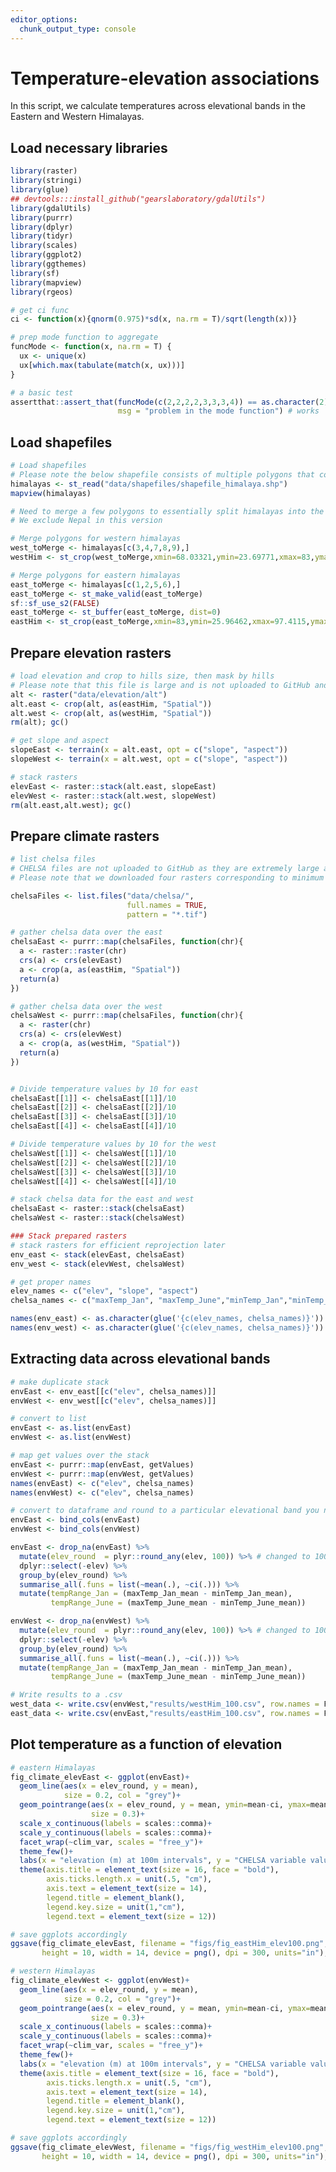 ```yaml
---
editor_options: 
  chunk_output_type: console
---
```


# Temperature-elevation associations  

In this script, we calculate temperatures across elevational bands in the Eastern and Western Himalayas.  

## Load necessary libraries
```r
library(raster)
library(stringi)
library(glue)
## devtools:::install_github("gearslaboratory/gdalUtils")
library(gdalUtils)
library(purrr)
library(dplyr)
library(tidyr)
library(scales)
library(ggplot2)
library(ggthemes)
library(sf)
library(mapview)
library(rgeos)

# get ci func
ci <- function(x){qnorm(0.975)*sd(x, na.rm = T)/sqrt(length(x))}

# prep mode function to aggregate
funcMode <- function(x, na.rm = T) {
  ux <- unique(x)
  ux[which.max(tabulate(match(x, ux)))]
}

# a basic test
assertthat::assert_that(funcMode(c(2,2,2,2,3,3,3,4)) == as.character(2), 
                        msg = "problem in the mode function") # works
```

## Load shapefiles
```r
# Load shapefiles
# Please note the below shapefile consists of multiple polygons that combines the east and west
himalayas <- st_read("data/shapefiles/shapefile_himalaya.shp")
mapview(himalayas)

# Need to merge a few polygons to essentially split himalayas into the west and the east
# We exclude Nepal in this version

# Merge polygons for western himalayas
west_toMerge <- himalayas[c(3,4,7,8,9),]
westHim <- st_crop(west_toMerge,xmin=68.03321,ymin=23.69771,xmax=83,ymax=37.07761)

# Merge polygons for eastern himalayas
east_toMerge <- himalayas[c(1,2,5,6),]
east_toMerge <- st_make_valid(east_toMerge)
sf::sf_use_s2(FALSE)
east_toMerge <- st_buffer(east_toMerge, dist=0)
eastHim <- st_crop(east_toMerge,xmin=83,ymin=25.96462,xmax=97.4115,ymax=30.44728)
```

## Prepare elevation rasters
```r
# load elevation and crop to hills size, then mask by hills
# Please note that this file is large and is not uploaded to GitHub and can be downloaded from SRTM (Farr et al. 2007)
alt <- raster("data/elevation/alt")
alt.east <- crop(alt, as(eastHim, "Spatial"))
alt.west <- crop(alt, as(westHim, "Spatial"))
rm(alt); gc()

# get slope and aspect
slopeEast <- terrain(x = alt.east, opt = c("slope", "aspect"))
slopeWest <- terrain(x = alt.west, opt = c("slope", "aspect"))

# stack rasters
elevEast <- raster::stack(alt.east, slopeEast)
elevWest <- raster::stack(alt.west, slopeWest)
rm(alt.east,alt.west); gc()
```

## Prepare climate rasters
```r
# list chelsa files
# CHELSA files are not uploaded to GitHub as they are extremely large and can be downloaded from https://chelsa-climate.org/
# Please note that we downloaded four rasters corresponding to minimum and maximum temperatures for the months of January and June

chelsaFiles <- list.files("data/chelsa/", 
                          full.names = TRUE, 
                          pattern = "*.tif")

# gather chelsa data over the east
chelsaEast <- purrr::map(chelsaFiles, function(chr){
  a <- raster::raster(chr)
  crs(a) <- crs(elevEast)
  a <- crop(a, as(eastHim, "Spatial"))
  return(a)
})

# gather chelsa data over the west
chelsaWest <- purrr::map(chelsaFiles, function(chr){
  a <- raster(chr)
  crs(a) <- crs(elevWest)
  a <- crop(a, as(westHim, "Spatial"))
  return(a)
})


# Divide temperature values by 10 for east
chelsaEast[[1]] <- chelsaEast[[1]]/10
chelsaEast[[2]] <- chelsaEast[[2]]/10
chelsaEast[[3]] <- chelsaEast[[3]]/10
chelsaEast[[4]] <- chelsaEast[[4]]/10

# Divide temperature values by 10 for the west
chelsaWest[[1]] <- chelsaWest[[1]]/10
chelsaWest[[2]] <- chelsaWest[[2]]/10
chelsaWest[[3]] <- chelsaWest[[3]]/10
chelsaWest[[4]] <- chelsaWest[[4]]/10

# stack chelsa data for the east and west
chelsaEast <- raster::stack(chelsaEast)
chelsaWest <- raster::stack(chelsaWest)

### Stack prepared rasters
# stack rasters for efficient reprojection later
env_east <- stack(elevEast, chelsaEast)
env_west <- stack(elevWest, chelsaWest)

# get proper names
elev_names <- c("elev", "slope", "aspect")
chelsa_names <- c("maxTemp_Jan", "maxTemp_June","minTemp_Jan","minTemp_June")

names(env_east) <- as.character(glue('{c(elev_names, chelsa_names)}'))
names(env_west) <- as.character(glue('{c(elev_names, chelsa_names)}'))
```

## Extracting data across elevational bands
```r
# make duplicate stack
envEast <- env_east[[c("elev", chelsa_names)]]
envWest <- env_west[[c("elev", chelsa_names)]]

# convert to list
envEast <- as.list(envEast)
envWest <- as.list(envWest)

# map get values over the stack
envEast <- purrr::map(envEast, getValues)
envWest <- purrr::map(envWest, getValues)
names(envEast) <- c("elev", chelsa_names)
names(envWest) <- c("elev", chelsa_names)

# convert to dataframe and round to a particular elevational band you need
envEast <- bind_cols(envEast)
envWest <- bind_cols(envWest)

envEast <- drop_na(envEast) %>% 
  mutate(elev_round  = plyr::round_any(elev, 100)) %>% # changed to 100 m intervals 
  dplyr::select(-elev) %>% 
  group_by(elev_round) %>% 
  summarise_all(.funs = list(~mean(.), ~ci(.))) %>%
  mutate(tempRange_Jan = (maxTemp_Jan_mean - minTemp_Jan_mean),
         tempRange_June = (maxTemp_June_mean - minTemp_June_mean))

envWest <- drop_na(envWest) %>% 
  mutate(elev_round  = plyr::round_any(elev, 100)) %>% # changed to 100 m intervals 
  dplyr::select(-elev) %>% 
  group_by(elev_round) %>% 
  summarise_all(.funs = list(~mean(.), ~ci(.))) %>%
  mutate(tempRange_Jan = (maxTemp_Jan_mean - minTemp_Jan_mean),
         tempRange_June = (maxTemp_June_mean - minTemp_June_mean))

# Write results to a .csv
west_data <- write.csv(envWest,"results/westHim_100.csv", row.names = F)
east_data <- write.csv(envEast,"results/eastHim_100.csv", row.names = F)
```

## Plot temperature as a function of elevation
```r
# eastern Himalayas
fig_climate_elevEast <- ggplot(envEast)+
  geom_line(aes(x = elev_round, y = mean),
            size = 0.2, col = "grey")+
  geom_pointrange(aes(x = elev_round, y = mean, ymin=mean-ci, ymax=mean+ci),
                  size = 0.3)+
  scale_x_continuous(labels = scales::comma)+
  scale_y_continuous(labels = scales::comma)+
  facet_wrap(~clim_var, scales = "free_y")+
  theme_few()+
  labs(x = "elevation (m) at 100m intervals", y = "CHELSA variable value")+
  theme(axis.title = element_text(size = 16, face = "bold"), 
        axis.ticks.length.x = unit(.5, "cm"),
        axis.text = element_text(size = 14),
        legend.title = element_blank(),
        legend.key.size = unit(1,"cm"),
        legend.text = element_text(size = 12))

# save ggplots accordingly
ggsave(fig_climate_elevEast, filename = "figs/fig_eastHim_elev100.png", 
       height = 10, width = 14, device = png(), dpi = 300, units="in"); dev.off()

# western Himalayas
fig_climate_elevWest <- ggplot(envWest)+
  geom_line(aes(x = elev_round, y = mean),
            size = 0.2, col = "grey")+
  geom_pointrange(aes(x = elev_round, y = mean, ymin=mean-ci, ymax=mean+ci),
                  size = 0.3)+
  scale_x_continuous(labels = scales::comma)+
  scale_y_continuous(labels = scales::comma)+
  facet_wrap(~clim_var, scales = "free_y")+
  theme_few()+
  labs(x = "elevation (m) at 100m intervals", y = "CHELSA variable value")+
  theme(axis.title = element_text(size = 16, face = "bold"), 
        axis.ticks.length.x = unit(.5, "cm"),
        axis.text = element_text(size = 14),
        legend.title = element_blank(),
        legend.key.size = unit(1,"cm"),
        legend.text = element_text(size = 12))

# save ggplots accordingly
ggsave(fig_climate_elevWest, filename = "figs/fig_westHim_elev100.png", 
       height = 10, width = 14, device = png(), dpi = 300, units="in"); dev.off()
```


